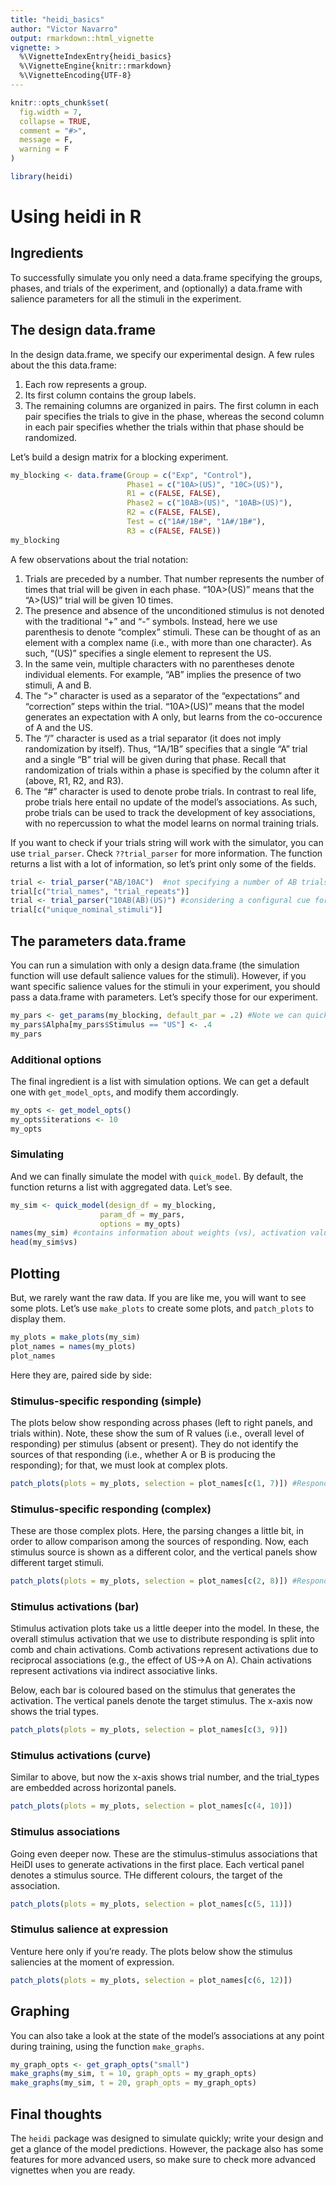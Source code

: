 ```yaml
---
title: "heidi_basics"
author: "Victor Navarro"
output: rmarkdown::html_vignette
vignette: >
  %\VignetteIndexEntry{heidi_basics}
  %\VignetteEngine{knitr::rmarkdown}
  %\VignetteEncoding{UTF-8}
---
```


```r
knitr::opts_chunk$set(
  fig.width = 7,
  collapse = TRUE,
  comment = "#>",
  message = F,
  warning = F
)
```

```r
library(heidi)
```

# Using heidi in R

## Ingredients

To successfully simulate you only need a data.frame specifying the groups, phases, and trials of the experiment, and (optionally) a data.frame with salience parameters for all the stimuli in the experiment.

## The design data.frame

In the design data.frame, we specify our experimental design. A few rules about the this data.frame:

1. Each row represents a group.
2. Its first column contains the group labels.
3. The remaining columns are organized in pairs. The first column in each pair specifies the trials to give in the phase, whereas the second column in each pair specifies whether the trials within that phase should be randomized.

Let's build a design matrix for a blocking experiment.

```r

my_blocking <- data.frame(Group = c("Exp", "Control"),
                          Phase1 = c("10A>(US)", "10C>(US)"),
                          R1 = c(FALSE, FALSE),
                          Phase2 = c("10AB>(US)", "10AB>(US)"),
                          R2 = c(FALSE, FALSE),
                          Test = c("1A#/1B#", "1A#/1B#"),
                          R3 = c(FALSE, FALSE))
my_blocking
```

A few observations about the trial notation:

1. Trials are preceded by a number. That number represents the number of times that trial will be given in each phase. "10A>(US)" means that the "A>(US)" trial will be given 10 times.
2. The presence and absence of the unconditioned stimulus is not denoted with the traditional "+" and "-" symbols. Instead, here we use parenthesis to denote "complex" stimuli. These can be thought of as an element with a complex name (i.e., with more than one character). As such, "(US)" specifies a single element to represent the US.
3. In the same vein, multiple characters with no parentheses denote individual elements. For example, "AB" implies the presence of two stimuli, A and B.
4. The ">" character is used as a separator of the "expectations" and "correction" steps within the trial. "10A>(US)" means that the model generates an expectation with A only, but learns from the co-occurence of A and the US.
5. The "/" character is used as a trial separator (it does not imply randomization by itself). Thus, "1A/1B" specifies that a single "A" trial and a single "B" trial will be given during that phase. Recall that randomization of trials within a phase is specified by the column after it (above, R1, R2, and R3).
6. The "#" character is used to denote probe trials. In contrast to real life, probe trials here entail no update of the model's associations. As such, probe trials can be used to track the development of key associations, with no repercussion to what the model learns on normal training trials.

If you want to check if your trials string will work with the simulator, you can use `trial_parser`. Check `??trial_parser` for more information. The function returns a list with a lot of information, so let's print only some of the fields.

```r
trial <- trial_parser("AB/10AC")  #not specifying a number of AB trials. Bad practice!
trial[c("trial_names", "trial_repeats")]
trial <- trial_parser("10AB(AB)(US)") #considering a configural cue for elements AB
trial[c("unique_nominal_stimuli")]

```


## The parameters data.frame

You can run a simulation with only a design data.frame (the simulation function will use default salience values for the stimuli). However, if you want specific salience values for the stimuli in your experiment, you should pass a data.frame with parameters. Let's specify those for our experiment.

```r
my_pars <- get_params(my_blocking, default_par = .2) #Note we can quickly get a table with parameters directly from the design data.frame; a good way to check we are going in the right direction
my_pars$Alpha[my_pars$Stimulus == "US"] <- .4
my_pars
```

### Additional options

The final ingredient is a list with simulation options. We can get a default one with `get_model_opts`, and modify them accordingly.

```r
my_opts <- get_model_opts()
my_opts$iterations <- 10
my_opts

```

### Simulating

And we can finally simulate the model with `quick_model`. By default, the function returns a list with aggregated data. Let's see.

```r
my_sim <- quick_model(design_df = my_blocking,
                    param_df = my_pars,
                    options = my_opts)
names(my_sim) #contains information about weights (vs), activation values (acts), r-values (rs), and alphas (as)
head(my_sim$vs)

```

## Plotting

But, we rarely want the raw data. If you are like me, you will want to see some plots. Let's use `make_plots` to create some plots, and `patch_plots` to display them.

```r
my_plots = make_plots(my_sim)
plot_names = names(my_plots)
plot_names
```

Here they are, paired side by side:

### Stimulus-specific responding (simple)

The plots below show responding across phases (left to right panels, and trials within). Note, these show the sum of R values (i.e., overall level of responding) per stimulus (absent or present). They do not identify the sources of that responding (i.e., whether A or B is producing the responding); for that, we must look at complex plots.

```r
patch_plots(plots = my_plots, selection = plot_names[c(1, 7)]) #Responding
```

### Stimulus-specific responding (complex)

These are those complex plots. Here, the parsing changes a little bit, in order to allow comparison among the sources of responding. Now, each stimulus source is shown as a different color, and the vertical panels show different target stimuli.

```r
patch_plots(plots = my_plots, selection = plot_names[c(2, 8)]) #Responding
```


### Stimulus activations (bar)

Stimulus activation plots take us a little deeper into the model. In these, the overall stimulus activation that we use to distribute responding is split into comb and chain activations. Comb activations represent activations due to reciprocal associations (e.g., the effect of US->A on A). Chain activations represent activations via indirect associative links.

Below, each bar is coloured based on the stimulus that generates the activation. The vertical panels denote the target stimulus. The x-axis now shows the trial types.

```r
patch_plots(plots = my_plots, selection = plot_names[c(3, 9)])
```

### Stimulus activations (curve)

Similar to above, but now the x-axis shows trial number, and the trial_types are embedded across horizontal panels.


```r
patch_plots(plots = my_plots, selection = plot_names[c(4, 10)])
```

### Stimulus associations

Going even deeper now. These are the stimulus-stimulus associations that HeiDI uses to generate activations in the first place. Each vertical panel denotes a stimulus source. THe different colours, the target of the association.

```r
patch_plots(plots = my_plots, selection = plot_names[c(5, 11)])
```

### Stimulus salience at expression

Venture here only if you're ready. The plots below show the stimulus saliencies at the moment of expression.

```r
patch_plots(plots = my_plots, selection = plot_names[c(6, 12)])
```

## Graphing

You can also take a look at the state of the model's associations at any point during training, using the function `make_graphs`.

```r
my_graph_opts <- get_graph_opts("small")
make_graphs(my_sim, t = 10, graph_opts = my_graph_opts)
make_graphs(my_sim, t = 20, graph_opts = my_graph_opts)
```

## Final thoughts

The `heidi` package was designed to simulate quickly; write your design and get a glance of the model predictions. However, the package also has some features for more advanced users, so make sure to check more advanced vignettes when you are ready.
